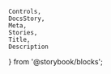     Controls,
    DocsStory,
    Meta,
    Stories,
    Title,
    Description
} from '@storybook/blocks';

<Meta of={tableStories} />

<Title of={tableStories} />
<Description of={tableStories} />

<DocsStory of={tableStories.table} expanded={false} />
<Controls of={tableStories.table} />

# Usage Docs

## Styling

The `nimble-table` should be sized explicitly or sized to fill the space of a parent container. The `nimble-table` does not currently support being styled with `height: auto`. The ability to auto size the table is tracked with [issue 1624](https://github.com/ni/nimble/issues/1624).
